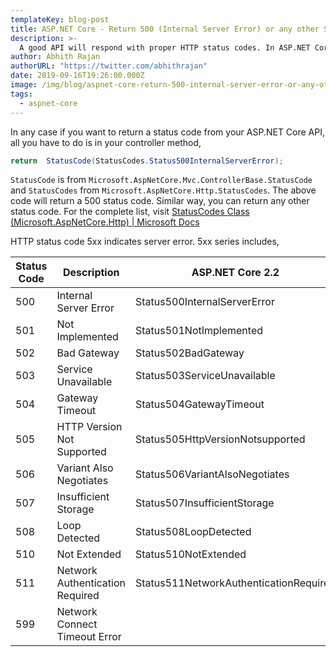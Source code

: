 ```yaml
---
templateKey: blog-post
title: ASP.NET Core - Return 500 (Internal Server Error) or any other Status Code from API
description: >-
  A good API will respond with proper HTTP status codes. In ASP.NET Core, returning status code is easier than you might think.
author: Abhith Rajan
authorURL: "https://twitter.com/abhithrajan"
date: 2019-09-16T19:26:00.000Z
image: /img/blog/aspnet-core-return-500-internal-server-error-or-any-other-status-code-from-api.png
tags:
  - aspnet-core
---
```


In any case if you want to return a status code from your ASP.NET Core API, all you have to do is in your controller method,

```csharp
return  StatusCode(StatusCodes.Status500InternalServerError);
```

`StatusCode` is from `Microsoft.AspNetCore.Mvc.ControllerBase.StatusCode` and `StatusCodes` from `Microsoft.AspNetCore.Http.StatusCodes`. The above code will return a 500 status code. Similar way, you can return any other status code. For the complete list, visit [StatusCodes Class (Microsoft.AspNetCore.Http) | Microsoft Docs](https://docs.microsoft.com/en-us/dotnet/api/microsoft.aspnetcore.http.statuscodes?view=aspnetcore-2.2)

HTTP status code 5xx indicates server error. 5xx series includes,

| Status Code | Description                     | ASP.NET Core 2.2                       |
| ----------- | ------------------------------- | -------------------------------------- |
| 500         | Internal Server Error           | Status500InternalServerError           |
| 501         | Not Implemented                 | Status501NotImplemented                |
| 502         | Bad Gateway                     | Status502BadGateway                    |
| 503         | Service Unavailable             | Status503ServiceUnavailable            |
| 504         | Gateway Timeout                 | Status504GatewayTimeout                |
| 505         | HTTP Version Not Supported      | Status505HttpVersionNotsupported       |
| 506         | Variant Also Negotiates         | Status506VariantAlsoNegotiates         |
| 507         | Insufficient Storage            | Status507InsufficientStorage           |
| 508         | Loop Detected                   | Status508LoopDetected                  |
| 510         | Not Extended                    | Status510NotExtended                   |
| 511         | Network Authentication Required | Status511NetworkAuthenticationRequired |
| 599         | Network Connect Timeout Error   |
